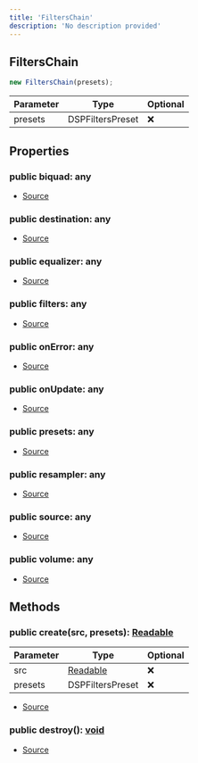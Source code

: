 ```yaml
---
title: 'FiltersChain'
description: 'No description provided'
---
```


## FiltersChain

```typescript
new FiltersChain(presets);
```

| Parameter | Type             | Optional |
| --------- | ---------------- | -------- |
| presets   | DSPFiltersPreset | ❌       |

## Properties

### public biquad: any

- [Source](https://github.com/androz2091/discord-player/blob/ce04b3f4c6671029ce4d4aa9090e56ac7e7f5666/packages/equalizer/src/FiltersChainBuilder.ts#L18)

### public destination: any

- [Source](https://github.com/androz2091/discord-player/blob/ce04b3f4c6671029ce4d4aa9090e56ac7e7f5666/packages/equalizer/src/FiltersChainBuilder.ts#L21)

### public equalizer: any

- [Source](https://github.com/androz2091/discord-player/blob/ce04b3f4c6671029ce4d4aa9090e56ac7e7f5666/packages/equalizer/src/FiltersChainBuilder.ts#L16)

### public filters: any

- [Source](https://github.com/androz2091/discord-player/blob/ce04b3f4c6671029ce4d4aa9090e56ac7e7f5666/packages/equalizer/src/FiltersChainBuilder.ts#L17)

### public onError: any

- [Source](https://github.com/androz2091/discord-player/blob/ce04b3f4c6671029ce4d4aa9090e56ac7e7f5666/packages/equalizer/src/FiltersChainBuilder.ts#L24)

### public onUpdate: any

- [Source](https://github.com/androz2091/discord-player/blob/ce04b3f4c6671029ce4d4aa9090e56ac7e7f5666/packages/equalizer/src/FiltersChainBuilder.ts#L23)

### public presets: any

- [Source](https://github.com/androz2091/discord-player/blob/ce04b3f4c6671029ce4d4aa9090e56ac7e7f5666/packages/equalizer/src/FiltersChainBuilder.ts#L26)

### public resampler: any

- [Source](https://github.com/androz2091/discord-player/blob/ce04b3f4c6671029ce4d4aa9090e56ac7e7f5666/packages/equalizer/src/FiltersChainBuilder.ts#L20)

### public source: any

- [Source](https://github.com/androz2091/discord-player/blob/ce04b3f4c6671029ce4d4aa9090e56ac7e7f5666/packages/equalizer/src/FiltersChainBuilder.ts#L22)

### public volume: any

- [Source](https://github.com/androz2091/discord-player/blob/ce04b3f4c6671029ce4d4aa9090e56ac7e7f5666/packages/equalizer/src/FiltersChainBuilder.ts#L19)

## Methods

### public create(src, presets): [Readable](https://nodejs.org/dist/latest/docs/api/stream.html#stream_class_stream_readable)

| Parameter | Type                                                                                         | Optional |
| --------- | -------------------------------------------------------------------------------------------- | -------- |
| src       | [Readable](https://nodejs.org/dist/latest/docs/api/stream.html#stream_class_stream_readable) | ❌       |
| presets   | DSPFiltersPreset                                                                             | ❌       |

- [Source](https://github.com/androz2091/discord-player/blob/ce04b3f4c6671029ce4d4aa9090e56ac7e7f5666/packages/equalizer/src/FiltersChainBuilder.ts#L28)

### public destroy(): [void](https://developer.mozilla.org/en-US/docs/Web/JavaScript/Reference/Global_Objects/undefined)

- [Source](https://github.com/androz2091/discord-player/blob/ce04b3f4c6671029ce4d4aa9090e56ac7e7f5666/packages/equalizer/src/FiltersChainBuilder.ts#L71)
